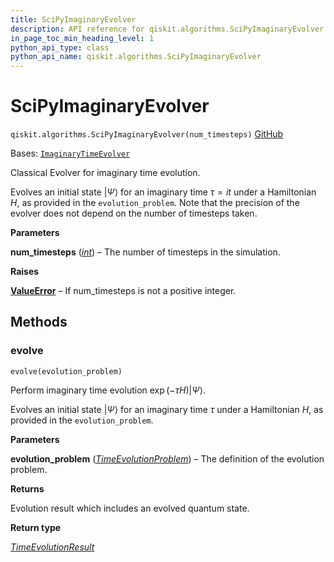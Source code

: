 ```yaml
---
title: SciPyImaginaryEvolver
description: API reference for qiskit.algorithms.SciPyImaginaryEvolver
in_page_toc_min_heading_level: 1
python_api_type: class
python_api_name: qiskit.algorithms.SciPyImaginaryEvolver
---
```


# SciPyImaginaryEvolver

<span id="qiskit.algorithms.SciPyImaginaryEvolver" />

`qiskit.algorithms.SciPyImaginaryEvolver(num_timesteps)` [GitHub](https://github.com/qiskit/qiskit/tree/stable/0.25/qiskit/algorithms/time_evolvers/classical_methods/scipy_imaginary_evolver.py "view source code")

Bases: [`ImaginaryTimeEvolver`](qiskit.algorithms.ImaginaryTimeEvolver "qiskit.algorithms.time_evolvers.imaginary_time_evolver.ImaginaryTimeEvolver")

Classical Evolver for imaginary time evolution.

Evolves an initial state $|\Psi\rangle$ for an imaginary time $\tau = it$ under a Hamiltonian $H$, as provided in the `evolution_problem`. Note that the precision of the evolver does not depend on the number of timesteps taken.

**Parameters**

**num\_timesteps** ([*int*](https://docs.python.org/3/library/functions.html#int "(in Python v3.12)")) – The number of timesteps in the simulation.

**Raises**

[**ValueError**](https://docs.python.org/3/library/exceptions.html#ValueError "(in Python v3.12)") – If num\_timesteps is not a positive integer.

## Methods

### evolve

<span id="qiskit.algorithms.SciPyImaginaryEvolver.evolve" />

`evolve(evolution_problem)`

Perform imaginary time evolution $\exp(-\tau H)|\Psi\rangle$.

Evolves an initial state $|\Psi\rangle$ for an imaginary time $\tau$ under a Hamiltonian $H$, as provided in the `evolution_problem`.

**Parameters**

**evolution\_problem** ([*TimeEvolutionProblem*](qiskit.algorithms.TimeEvolutionProblem "qiskit.algorithms.time_evolvers.time_evolution_problem.TimeEvolutionProblem")) – The definition of the evolution problem.

**Returns**

Evolution result which includes an evolved quantum state.

**Return type**

[*TimeEvolutionResult*](qiskit.algorithms.TimeEvolutionResult "qiskit.algorithms.time_evolvers.time_evolution_result.TimeEvolutionResult")

